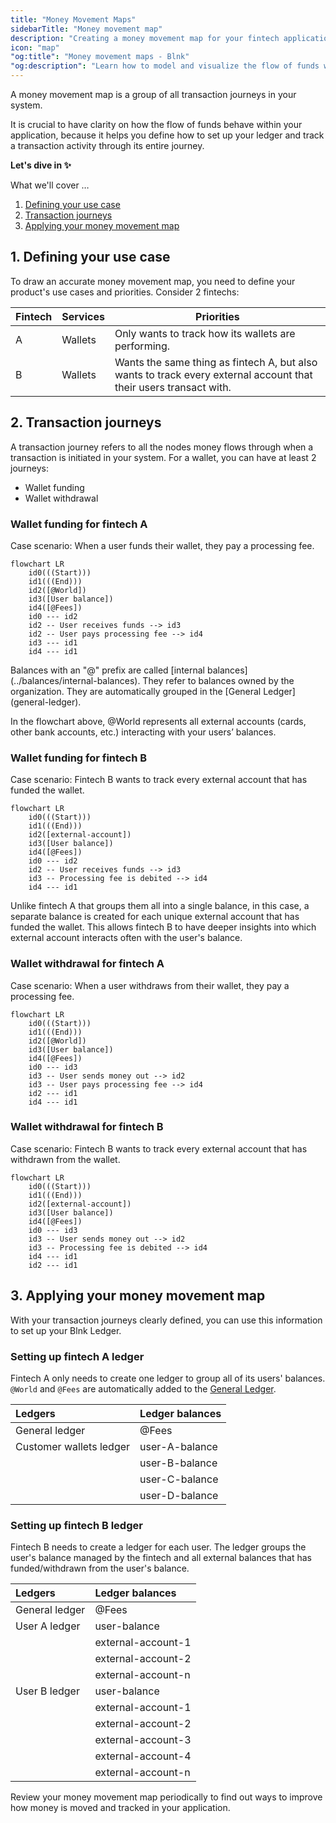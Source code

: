 ```yaml
---
title: "Money Movement Maps"
sidebarTitle: "Money movement map"
description: "Creating a money movement map for your fintech application."
icon: "map"
"og:title": "Money movement maps - Blnk"
"og:description": "Learn how to model and visualize the flow of funds within your fintech application."
---
```



A money movement map is a group of all <Tooltip tip="How money moves between balances from initiation to its final destination.">transaction journeys</Tooltip> in your system. 

It is crucial to have clarity on how the flow of funds behave within your application, because it helps you define how to set up your ledger and track a <Tooltip tip="Any action that triggers a transaction in your system">transaction activity</Tooltip> through its entire journey.

**Let's dive in ✨**

What we'll cover …

1. [Defining your use case](#1-defining-your-use-case)
2. [Transaction journeys](#2-transaction-journeys)
3. [Applying your money movement map](#3-applying-your-money-movement-map)

## 1. Defining your use case

To draw an accurate money movement map, you need to define your product's use cases and priorities. Consider 2 fintechs:

| Fintech | Services | Priorities |
| --- | --- | --- |
| A | Wallets | Only wants to track how its wallets are performing. |
| B | Wallets | Wants the same thing as fintech A, but also wants to track every external account that their users transact with. |

## 2. Transaction journeys

A transaction journey refers to all the nodes money flows through when a transaction is initiated in your system. For a wallet, you can have at least 2 journeys:

- Wallet funding
- Wallet withdrawal

### Wallet funding for fintech A

Case scenario: When a user funds their wallet, they pay a processing fee.

```mermaid
flowchart LR
    id0(((Start)))
    id1(((End)))
    id2([@World])
    id3([User balance])
    id4([@Fees])
    id0 --- id2
    id2 -- User receives funds --> id3
    id2 -- User pays processing fee --> id4
    id3 --- id1
    id4 --- id1
```

<Info>
    Balances with an "@" prefix are called [internal balances](../balances/internal-balances). They refer to balances owned by the organization. They are automatically grouped in the [General Ledger](general-ledger).
</Info>

In the flowchart above, @World represents all external accounts (cards, other bank accounts, etc.) interacting with your users’ balances.

### Wallet funding for fintech B

Case scenario: Fintech B wants to track every external account that has funded the wallet.

```mermaid
flowchart LR
    id0(((Start)))
    id1(((End)))
    id2([external-account])
    id3([User balance])
    id4([@Fees])
    id0 --- id2
    id2 -- User receives funds --> id3
    id3 -- Processing fee is debited --> id4
    id4 --- id1
```

Unlike fintech A that groups them all into a single balance, in this case, a separate balance is created for each unique external account that has funded the wallet. This allows fintech B to have deeper insights into which external account interacts often with the user's balance.

### Wallet withdrawal for fintech A

Case scenario: When a user withdraws from their wallet, they pay a processing fee.

```mermaid
flowchart LR
    id0(((Start)))
    id1(((End)))
    id2([@World])
    id3([User balance])
    id4([@Fees])
    id0 --- id3
    id3 -- User sends money out --> id2
    id3 -- User pays processing fee --> id4
    id2 --- id1
    id4 --- id1
```

### Wallet withdrawal for fintech B

Case scenario: Fintech B wants to track every external account that has withdrawn from the wallet.

```mermaid
flowchart LR
    id0(((Start)))
    id1(((End)))
    id2([external-account])
    id3([User balance])
    id4([@Fees])
    id0 --- id3
    id3 -- User sends money out --> id2
    id3 -- Processing fee is debited --> id4
    id4 --- id1
    id2 --- id1
```

## 3. Applying your money movement map

With your transaction journeys clearly defined, you can use this information to set up your Blnk Ledger.

### Setting up fintech A ledger

Fintech A only needs to create one ledger to group all of its users' balances. `@World` and `@Fees` are automatically added to the [General Ledger](general-ledger).

| Ledgers | Ledger balances |
| :--- | :--- |
| General ledger | @Fees | 
| Customer wallets ledger | user-A-balance |
| | user-B-balance |
| | user-C-balance |
| | user-D-balance |

### Setting up fintech B ledger

Fintech B needs to create a ledger for each user. The ledger groups the user's balance managed by the fintech and all external balances that has funded/withdrawn from the user's balance. 

| Ledgers | Ledger balances |
| :--- | :--- |
| General ledger | @Fees | 
| User A ledger | user-balance |
|  | external-account-1 |
|  | external-account-2 |
|  | external-account-n |
| User B ledger | user-balance |
|  | external-account-1 |
|  | external-account-2 |
|  | external-account-3 |
|  | external-account-4 |
|  | external-account-n |

<Tip>
    Review your money movement map periodically to find out ways to improve how money is moved and tracked in your application.
</Tip>

<NeedHelp />